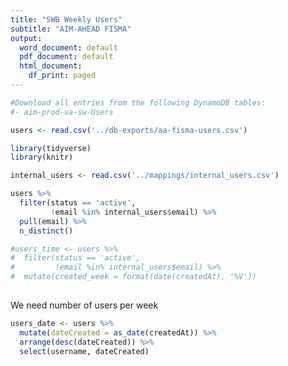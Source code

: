 ```yaml
---
title: "SWB Weekly Users"
subtitle: "AIM-AHEAD FISMA"
output:
  word_document: default
  pdf_document: default
  html_document:
    df_print: paged
---
```




```r
#Download all entries from the following DynamoDB tables: 
#- aim-prod-va-sw-Users

users <- read.csv('../db-exports/aa-fisma-users.csv')

library(tidyverse)
library(knitr)

```


```r
internal_users <- read.csv('../mappings/internal_users.csv')

users %>%
  filter(status == 'active',
         !email %in% internal_users$email) %>%
  pull(email) %>%
  n_distinct()

#users_time <- users %>%
#  filter(status == 'active',
#         !email %in% internal_users$email) %>%
#  mutate(created_week = format(date(createdAt), '%V'))
  

```

We need number of users per week
```r
users_date <- users %>%
  mutate(dateCreated = as_date(createdAt)) %>%
  arrange(desc(dateCreated)) %>%
  select(username, dateCreated)

```





